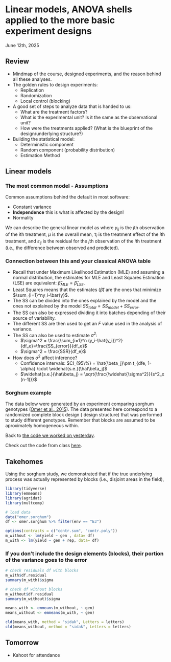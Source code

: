 # Linear models, ANOVA shells applied to the more basic experiment designs         
June 12th, 2025  

## Review  

- Mindmap of the course, designed experiments, and the reason behind all these analyses. 
- The golden rules to design experiments:
  - Replication
  - Randomization
  - Local control (blocking)
- A good set of steps to analyze data that is handed to us:
  - What are the treatment factors?
  - What is the experimental unit? Is it the same as the observational unit?
  - How were the treatments applied? (What is the blueprint of the design/underlying structure?)
- Building the statistical model: 
  - Deterministic component
  - Random component (probability distribution) 
  - Estimation Method 

## Linear models   

### The most common model - Assumptions  

Common assumptions behind the default in most software:  

- Constant variance  
- **Independence**  this is what is affected by the design!
- Normality  

We can describe the general linear model as
\begin{equation}
  y_{ij} = \mu + \tau_i + \varepsilon_{ij},
\end{equation}
\begin{equation}
  \varepsilon_{ij} \sim N(0, \sigma^2),
\end{equation}
where $y_{ij}$ is the $j$th observation of the $i$th treatment, $\mu$ is the overall mean, $\tau_i$ is the treatment effect of the $i$th treatment, and $\varepsilon_{ij}$ is the residual for the $j$th observation of the $i$th treatment (i.e., the difference between observed and predicted).  

### Connection between this and your classical ANOVA table 

- Recall that under Maximum Likelihood Estimation (MLE) and assuming a normal distribution, the estimates for MLE and Least Squares Estimation (LSE) are equivalent: $\hat\beta_{MLE} =\hat\beta_{LSE}$.  
- Least Squares means that the estimates ($\hat\beta$) are the ones that minimize $\sum_{i=1}^ny_i-\bar{y}$.  
- The SS can be divided into the ones explained by the model and the ones not explained by the model $SS_{total} = SS_{model} + SS_{error}$.  
- The SS can also be expressed dividing it into batches depending of their source of variability.  
- The different SS are then used to get an $F$ value used in the analysis of variance.  
- The SS can also be used to estimate $\sigma^2$:  
  - $\sigma^2 = \frac{\sum_{i=1}^n (y_i-\hat{y_i})^2}{df_e}=\frac{SS_{error}}{df_e}$
  - $\sigma^2 = \frac{SSR}{df_e}$  

- How does $\sigma^2$ affect inference?  
  - Confidence intervals: $CI_{95\%} = \hat{\beta_j}\pm t_{dfe, 1-\alpha} \cdot \widehat{s.e.}(\hat\beta_j)$
  - $\widehat{s.e.}(\hat\beta_j) = \sqrt{\frac{\widehat{\sigma^2}}{s^2_x (n-1)}}$

### Sorghum example

The data below were generated by an experiment comparing sorghum genotypes ([Omer et al., 2015](http://agrobiol.sggw.pl/~cbcs/articles/CBCS_10_2_4.pdf)). The data presented here correspond to a randomized complete block design ( design structure) that was performed to study different genotypes. Remember that blocks are assumed to be aproximately homogeneous within. 

Back to [the code we worked on yesterday](../scripts/06112025_rcbd.Rmd). 

Check out the code from class [here](../scripts/06122025_rcbd.Rmd). 

## Takehomes  

Using the sorghum study, we demonstrated that if the true underlying process was actually represented by blocks (i.e., disjoint areas in the field), 

```r
library(tidyverse)
library(emmeans)
library(agridat)
library(multcomp)

# load data
data("omer.sorghum")
df <- omer.sorghum %>% filter(env == "E3")

options(contrasts = c("contr.sum", "contr.poly"))
m_without <- lm(yield ~ gen , data= df)
m_with <- lm(yield ~ gen + rep, data= df)
```

### If you don't include the design elements (blocks), their portion of the variance goes to the error


```r
# check residuals df with blocks
m_with$df.residual
summary(m_with)$sigma

# check df without blocks
m_without$df.residual
summary(m_without)$sigma
```

```r
means_with <- emmeans(m_without, ~ gen)
means_without <- emmeans(m_with, ~ gen)

cld(means_with, method = "sidak", Letters = letters)
cld(means_without, method = "sidak", Letters = letters)
```




## Tomorrow  

- Kahoot for attendance 
